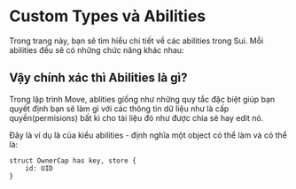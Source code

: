 
# Custom Types và  Abilities

Trong trang này, bạn sẽ tìm hiểu chi tiết về các abilities trong Sui. Mỗi abilities đều sẽ có những chức năng khác nhau: 


## Vậy chính xác thì Abilities là gì? 

Trong lập trình Move, ablities giống như những quy tắc đặc biệt giúp bạn quyết định bạn sẽ làm gì với các thông tin dữ liệu như là cấp quyền(permisions) bất kì cho tài liệu đó như được chia sẻ hay edit nó.


Đây là ví dụ là của kiểu abilities - định nghĩa một object có thể làm và có thể là: 
```
struct OwnerCap has key, store {
    id: UID
}
```

